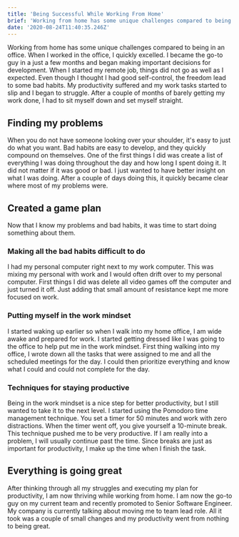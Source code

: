 ```yaml
---
title: 'Being Successful While Working From Home'
brief: 'Working from home has some unique challenges compared to being in an office.  When I worked in the office, I quickly excelled. I became the go-to guy in a just a few months and began making important decisions for development. When I started my remot...'
date: '2020-08-24T11:40:35.246Z'
---
```


Working from home has some unique challenges compared to being in an office. When I worked in the office, I quickly excelled. I became the go-to guy in a just a few months and began making important decisions for development. When I started my remote job, things did not go as well as I expected. Even though I thought I had good self-control, the freedom lead to some bad habits. My productivity suffered and my work tasks started to slip and I began to struggle. After a couple of months of barely getting my work done, I had to sit myself down and set myself straight.

## Finding my problems

When you do not have someone looking over your shoulder, it's easy to just do what you want. Bad habits are easy to develop, and they quickly compound on themselves. One of the first things I did was create a list of everything I was doing throughout the day and how long I spent doing it. It did not matter if it was good or bad. I just wanted to have better insight on what I was doing. After a couple of days doing this, it quickly became clear where most of my problems were.

## Created a game plan

Now that I know my problems and bad habits, it was time to start doing something about them.

### Making all the bad habits difficult to do

I had my personal computer right next to my work computer. This was mixing my personal with work and I would often drift over to my personal computer. First things I did was delete all video games off the computer and just turned it off. Just adding that small amount of resistance kept me more focused on work.

### Putting myself in the work mindset

I started waking up earlier so when I walk into my home office, I am wide awake and prepared for work. I started getting dressed like I was going to the office to help put me in the work mindset. First thing walking into my office, I wrote down all the tasks that were assigned to me and all the scheduled meetings for the day. I could then prioritize everything and know what I could and could not complete for the day.

### Techniques for staying productive

Being in the work mindset is a nice step for better productivity, but I still wanted to take it to the next level. I started using the Pomodoro time management technique. You set a timer for 50 minutes and work with zero distractions. When the timer went off, you give yourself a 10-minute break. This technique pushed me to be very productive. If I am really into a problem, I will usually continue past the time. Since breaks are just as important for productivity, I make up the time when I finish the task.

## Everything is going great

After thinking through all my struggles and executing my plan for productivity, I am now thriving while working from home. I am now the go-to guy on my current team and recently promoted to Senior Software Engineer. My company is currently talking about moving me to team lead role. All it took was a couple of small changes and my productivity went from nothing to being great.
